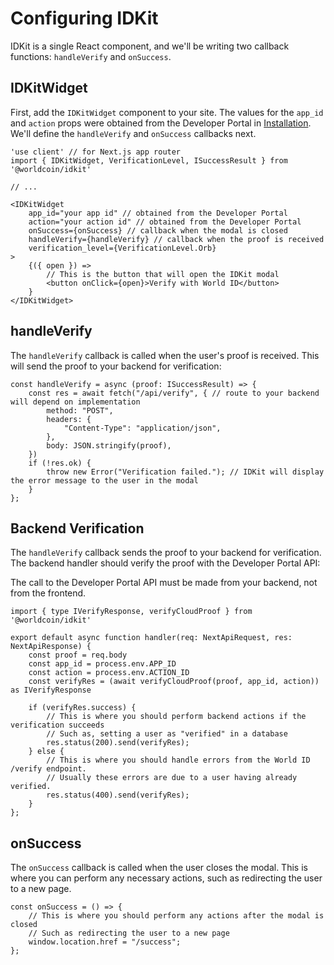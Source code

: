 # Configuring IDKit

IDKit is a single React component, and we'll be writing two callback functions: `handleVerify` and `onSuccess`.

## IDKitWidget

First, add the `IDKitWidget` component to your site. The values for the `app_id` and `action` props were obtained from the Developer Portal in [Installation](/quick-start/installation). We'll define the `handleVerify` and `onSuccess` callbacks next.

```tsx {{ title: "/verify.tsx"}}
'use client' // for Next.js app router
import { IDKitWidget, VerificationLevel, ISuccessResult } from '@worldcoin/idkit'

// ...

<IDKitWidget
	app_id="your app id" // obtained from the Developer Portal
	action="your action id" // obtained from the Developer Portal
	onSuccess={onSuccess} // callback when the modal is closed
	handleVerify={handleVerify} // callback when the proof is received
	verification_level={VerificationLevel.Orb}
>
	{({ open }) => 
        // This is the button that will open the IDKit modal
        <button onClick={open}>Verify with World ID</button>
    }
</IDKitWidget>
```

## handleVerify

The `handleVerify` callback is called when the user's proof is received. This will send the proof to your backend for verification:

```tsx {{ title: "/verify.tsx"}}
const handleVerify = async (proof: ISuccessResult) => {
    const res = await fetch("/api/verify", { // route to your backend will depend on implementation
        method: "POST",
        headers: {
            "Content-Type": "application/json",
        },
        body: JSON.stringify(proof),
    })
    if (!res.ok) {
        throw new Error("Verification failed."); // IDKit will display the error message to the user in the modal
    }
};
```

## Backend Verification

The `handleVerify` callback sends the proof to your backend for verification. The backend handler should verify the proof with the Developer Portal API:

<Note type="warning">The call to the Developer Portal API must be made from your backend, not from the frontend.</Note>

```tsx {{ title: "/api/verify.ts"}}
import { type IVerifyResponse, verifyCloudProof } from '@worldcoin/idkit'

export default async function handler(req: NextApiRequest, res: NextApiResponse) {
	const proof = req.body
    const app_id = process.env.APP_ID
    const action = process.env.ACTION_ID
	const verifyRes = (await verifyCloudProof(proof, app_id, action)) as IVerifyResponse

    if (verifyRes.success) {
        // This is where you should perform backend actions if the verification succeeds
        // Such as, setting a user as "verified" in a database
        res.status(200).send(verifyRes);
    } else {
        // This is where you should handle errors from the World ID /verify endpoint. 
        // Usually these errors are due to a user having already verified.
        res.status(400).send(verifyRes);
    }
};
```

## onSuccess

The `onSuccess` callback is called when the user closes the modal. This is where you can perform any necessary actions, such as redirecting the user to a new page.

```tsx {{ title: "/verify.tsx"}}
const onSuccess = () => {
    // This is where you should perform any actions after the modal is closed
    // Such as redirecting the user to a new page
    window.location.href = "/success";
};
```